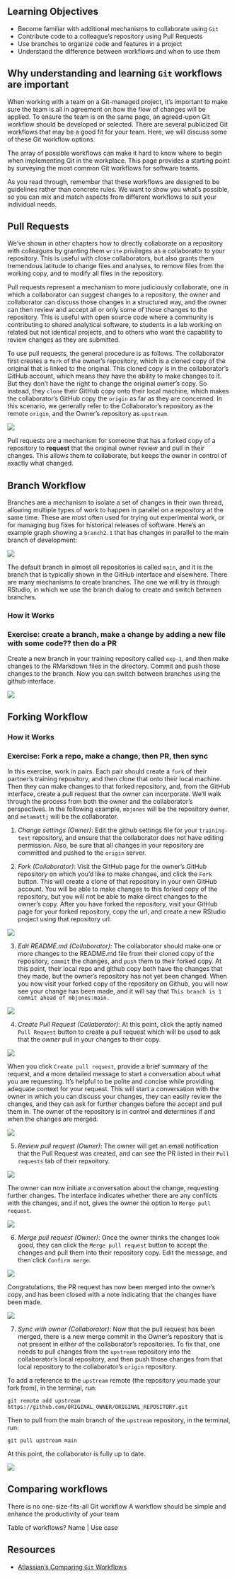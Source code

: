 ## Learning Objectives {.unnumbered}

- Become familiar with additional mechanisms to collaborate using `Git`
- Contribute code to a colleague’s repository using Pull Requests
- Use branches to organize code and features in a project
- Understand the difference between workflows and when to use them

## Why understanding and learning `Git` workflows are important

When working with a team on a Git-managed project, it’s important to make sure the team is all in agreement on how the flow of changes will be applied. To ensure the team is on the same page, an agreed-upon Git workflow should be developed or selected. There are several publicized Git workflows that may be a good fit for your team. Here, we will discuss some of these Git workflow options.

The array of possible workflows can make it hard to know where to begin when implementing Git in the workplace. This page provides a starting point by surveying the most common Git workflows for software teams.

As you read through, remember that these workflows are designed to be guidelines rather than concrete rules. We want to show you what’s possible, so you can mix and match aspects from different workflows to suit your individual needs.

## Pull Requests

We've shown in other chapters how to directly collaborate on a repository with
colleagues by granting them `write` privileges as a collaborator to your repository.
This is useful with close collaborators, but also grants them tremendous latitude to
change files and analyses, to remove files from the working copy, and to modify all
files in the repository.  

Pull requests represent a mechanism to more judiciously collaborate, one in which 
a collaborator can suggest changes to a repository, the owner and collaborator can 
discuss those changes in a structured way, and the owner can then review and accept
all or only some of those changes to the repository.  This is useful with open source
code where a community is contributing to shared analytical software, to students in 
a lab working on related but not identical projects, and to others who want the 
capability to review changes as they are submitted.

To use pull requests, the general procedure is as follows.  The collaborator first
creates a `fork` of the owner's repository, which is a cloned copy of the original
that is linked to the original.  This cloned copy is in the collaborator's GitHub
account, which means they have the ability to make changes to it.  But they don't have
the right to change the original owner's copy.  So instead, they `clone` their GitHub
copy onto their local machine, which makes the collaborator's GitHub copy the `origin`
as far as they are concerned. In this scenario, we generally refer to the Collaborator's
repository as the remote `origin`, and the Owner's repository as `upstream`.

![](images/github-workflows-fork.png)

Pull requests are a mechanism for someone that has a forked copy of a repository 
to **request** that the original owner review and pull in their changes.  This 
allows them to collaborate, but keeps the owner in control of exactly what changed.

## Branch Workflow

Branches are a mechanism to isolate a set of changes in their own thread, allowing multiple 
types of work to happen in parallel on a repository at the same time.  These are most often
used for trying out experimental work, or for managing bug fixes for historical releases
of software.  Here's an example graph showing a `branch2.1` that has changes in parallel 
to the main branch of development:

![](images/version-graph.png)

The default branch in almost all repositories is called `main`, and it is the
branch that is typically shown in the GitHub interface and elsewhere.
There are many mechanisms to create branches.  The one we will try is 
through RStudio, in which we use the branch dialog to create and switch 
between branches.

### How it Works

### Exercise: create a branch, make a change by adding a new file with some code?? then do a PR

Create a new branch in your training repository called `exp-1`, and then make 
changes to the RMarkdown files in the directory.  Commit and push those changes
to the branch.  Now you can switch between branches using the github interface.

![](images/git-branch-create.png)

## Forking Workflow

### How it Works

### Exercise: Fork a repo, make a change, then PR, then sync

In this exercise, work in pairs.  Each pair should create a `fork` of their partner's
training repository, and then clone that onto their local machine.  Then they can make changes
to that forked repository, and, from the GitHub interface, create a pull request that the
owner can incorporate. We'll walk through the process from both the owner and the collaborator's
perspectives.  In the following example, `mbjones` will be the repository owner, and `metamattj`
will be the collaborator.

1. *Change settings (Owner)*: Edit the github settings file for your `training-test` repository, and ensure that the collaborator does not have editing permission.  Also, be sure that all changes in your repository are committed and pushed to the `origin` server.

2. *Fork (Collaborator)*: Visit the GitHub page for the owner's GitHub repository on which you'd like
to make changes, and click the `Fork` button.  This will create a clone of that repository in your
own GitHub account.  You will be able to make changes to this forked copy of the repository, but 
you will not be able to make direct changes to the owner's copy. After you have forked the repository,
visit your GitHub page for your forked repository, copy the url, and create a new RStudio project
using that repository url.

![](images/git-pr-02-forked-repo.png)

3. *Edit README.md (Collaborator)*: The collaborator should make one or more changes to the README.md
file from their cloned copy of the repository, `commit` the changes, and `push` them to their forked copy. At this point, their local repo and github copy both have the changes that they made, but the owner's repository
has not yet been changed. When you now visit your forked copy of the repository on Github, you will now see your change has been made, and it will say that `This branch is 1 commit ahead of mbjones:main.` 

![](images/git-pr-03-fork-changed.png)

4. *Create Pull Request (Collaborator)*: At this point, click the aptly named `Pull Request` button to create a pull request which will be used to ask that the *owner* pull in your changes to their copy.

![](images/git-pr-04-config-pr.png)

When you click `Create pull request`, provide a brief summary of the request, and a more detailed message to start a conversation about what you are requesting. It's helpful to be polite and concise while providing adequate context for your request. This will start a conversation with the owner in which you can discuss your changes, they can easily review the changes, and they can ask for further changes before the accept and pull them in.  The owner of the repository is in control and determines if and when the changes are merged.

![](images/git-pr-05-create-pr.png)

5. *Review pull request (Owner)*: The owner will get an email notification that the Pull Request was created, and can see the PR listed in their `Pull requests` tab of their repsoitory.

![](images/git-pr-06-pr-list.png)

The owner can now initiate a conversation about the change, requesting further changes. The interface indicates whether there are any conflicts with the changes, and if not, gives the owner the option to `Merge pull request`.

![](images/git-pr-07-pr-view.png)

6. *Merge pull request (Owner)*: Once the owner thinks the changes look good, they can click the `Merge pull request` button to accept the changes and pull them into their repository copy. Edit the message, and then click `Confirm merge`.

![](images/git-pr-08-pr-merge.png)

Congratulations, the PR request has now been merged into the owner's copy, and has been closed with a note indicating that the changes have been made.

![](images/git-pr-09-merged.png)

7. *Sync with owner (Collaborator)*: Now that the pull request has been merged, there is a 
new merge commit in the Owner's repository that is not present in either of the 
collaborator's repositories.  To fix that, 
one needs to pull changes from the `upstream` repository into the collaborator's local
repository, and then push those changes from that local repository to the collaborator's
`origin` repository.

To add a reference to the `upstream` remote (the repository you made your fork from), in the terminal, run:

`git remote add upstream https://github.com/ORIGINAL_OWNER/ORIGINAL_REPOSITORY.git`

Then to pull from the main branch of the `upstream` repository, in the terminal, run: 

`git pull upstream main`

At this point, the collaborator is fully up to date.

![](images/github-workflows-upstream.png)

## Comparing workflows

There is no one-size-fits-all Git workflow
A workflow should be simple and enhance the productivity of your team

Table of workflows?
Name | Use case 

## Resources

- [Atlassian's Comparing `Git` Workflows](https://www.atlassian.com/git/tutorials/comparing-workflows)